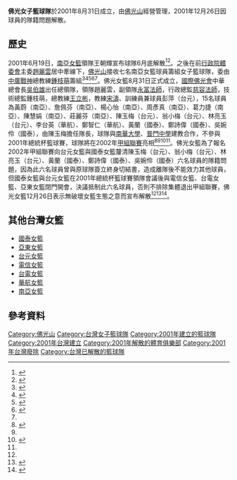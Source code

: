 {{Redirect|佛光女籃|佛光大學女子籃球隊|佛光大學女子籃球隊}}
'''佛光女子籃球隊'''於2001年8月31日成立，由[[佛光山|佛光山]]經營管理，2001年12月26日因球員的隊籍問題解散。

== 歷史 ==
2001年6月19日，[[南亞女子籃球隊|南亞女籃]]領隊王朝輝宣布球隊6月底解散<ref>{{cite news |author1=李炎權 |title=女籃老牌勁旅南亞 吹熄燈號 |work=民生報 |date=2001-06-20}}</ref><ref>{{cite news |author1=宮泰順 |title=南亞女籃 月底傳將解散 |work=聯合報 |date=2001-06-20}}</ref>。之後在前[[行政院體委會|行政院體委會]]主委[[趙麗雲|趙麗雲]]居中牽線下，[[佛光山|佛光山]]接收七名南亞女籃球員籌組女子籃球隊，委由[[中廣戰神|中廣戰神]]總教練[[鍾枝萌|鍾枝萌]]籌組<ref>{{cite news |author1=王樹衡 |title=阿彌陀佛！佛光山將組女籃隊 |work=聯合晚報 |date=2001-06-20}}</ref><ref>{{cite news |author1=李亦伸 |title=佛光山要組隊 打算接納南亞球員 |work=民生報 |date=2001-06-21}}</ref><ref>{{cite news |author1=宮泰順、袁世珮 |title=佛光山籌組女籃隊 |work=聯合報 |date=2001-06-21}}</ref><ref>{{cite news |author1=李一中 |title=善哉善哉佛光山接手南亞女籃 |work=聯合報 |date=2001-07-07}}</ref><ref name="民生報-2001-12-27"/>。佛光女籃8月31日正式成立，[[國際佛光會|國際佛光會]]中華總會長[[吳伯雄|吳伯雄]]出任總領隊，領隊趙麗雲，副領隊[[永富法師|永富法師]]，行政總監[[慈容法師|慈容法師]]，技術總監鍾枝萌，總教練[[王立彬|王立彬]]，教練[[宋涛_(篮球运动员)|宋濤]]、訓練員兼球員彭萍（台元），15名球員為黃蔚（南亞）、詹佩芬（南亞）、楊心怡（南亞）、周彥真（南亞）、葛力捷（南亞）、陳慧娟（南亞）、莊麗芬（南亞）、陳玉梅（台元）、翁小梅（台元）、林亮玉（台元）、李台英（華航）、鄭智仁（華航）、黃蘭（國泰）、鄭詩偉（國泰）、吳婉伶（國泰），由陳玉梅擔任隊長，球隊與[[南華大學_(臺灣)|南華大學]]、[[普門中學|普門中學]]建教合作，不參與2001年總統杯籃球賽，球隊將在2002年[[社會甲組籃球聯賽|甲組聯賽]]亮相<ref>{{cite news |author1=李炎權 |title=佛光女籃成軍 打球兼弘法 預定明年打甲聯 |work=民生報 |date=2001-09-01}}</ref><ref name="民生報-2001-09-01"/><ref>{{cite news |author1=黃顯祐 |title=佛光女籃隊成軍 放眼國際 |work=聯合報 |date=2001-09-01}}</ref><ref name="民生報-2001-12-27"/>。佛光女籃為了報名2002年甲組聯賽向台元女籃與國泰女籃釐清陳玉梅（台元）、翁小梅（台元）、林亮玉（台元）、黃蘭（國泰）、鄭詩偉（國泰）、吳婉伶（國泰）六名球員的隊籍問題，因為此六名球員曾與原球隊簽立終身切結書，造成離隊後不能效力其他球員，但國泰女籃與台元女籃在2001年總統杯籃球賽領隊會議後與電信女籃、台電女籃、亞東女籃閉門開會，決議抵制此六名球員，否則不排除集體退出甲組聯賽，佛光女籃12月26日表示無破壞女籃生態之意而宣布解散<ref name="民生報-2001-12-27"/><ref>{{cite news |author1=王信良 |title=佛光不願破壞和諧 寧願吃虧 |work=民生報 |date=2001-12-27}}</ref><ref>{{cite news |author1=宮泰順、李一中 |title=佛光女籃 還沒亮相就解散 |work=聯合報 |date=2001-12-27}}</ref>。

== 其他台灣女籃 ==
* [[國泰女籃|國泰女籃]]
* [[亞東女籃|亞東女籃]]
* [[台元女籃|台元女籃]]
* [[電信女籃|電信女籃]]
* [[台電女籃|台電女籃]]
* [[華航女籃|華航女籃]]
* [[南亞女籃|南亞女籃]]

== 參考資料 ==
{{reflist|30em|refs=

<ref name="民生報-2001-09-01">{{cite news |author1=李炎權 |title=佛光女籃成軍 女籃喜見生力軍 球員資格待解決 |work=民生報 |date=2001-09-01}}</ref>

<ref name="民生報-2001-12-27">{{cite news |author1=李炎權 |title=佛光女籃昨宣布解散 |work=民生報 |date=2001-12-27}}</ref>

}}

[[Category:佛光山|Category:佛光山]]
[[Category:台灣女子籃球隊|Category:台灣女子籃球隊]]
[[Category:2001年建立的籃球隊|Category:2001年建立的籃球隊]]
[[Category:2001年台灣建立|Category:2001年台灣建立]]
[[Category:2001年解散的體育俱樂部|Category:2001年解散的體育俱樂部]]
[[Category:2001年台灣廢除|Category:2001年台灣廢除]]
[[Category:台灣已解散的籃球隊|Category:台灣已解散的籃球隊]]